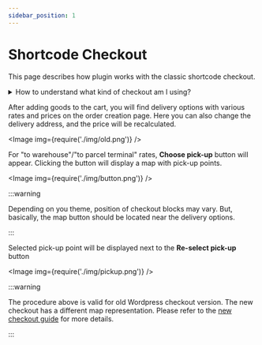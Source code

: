```yaml
---
sidebar_position: 1
---
```


# Shortcode Checkout

This page describes how plugin works with the classic shortcode checkout.

<details>
<summary>How to understand what kind of checkout am I using?</summary>

You can check the checkout type in the admin panel. See our [guide](/functionality-customer/checkout-versions) for more
    details.

</details>

After adding goods to the cart, you will find delivery options with various rates and prices on the order creation page.
Here you can also change the delivery address, and the price will be recalculated.

<Image img={require('./img/old.png')} />

For "to warehouse"/"to parcel terminal" rates, **Choose pick-up** button will appear.
Clicking the button will display a map with pick-up points.

<Image img={require('./img/button.png')} />

:::warning

Depending on you theme, position of checkout blocks may vary.
But, basically, the map button should be located near the delivery options.

:::

Selected pick-up point will be displayed next to the **Re-select pick-up** button

<Image img={require('./img/pickup.png')} />

:::warning

The procedure above is valid for old Wordpress checkout version. The new checkout has a different map representation.
Please refer to the [new checkout guide](/functionality-customer/new-checkout) for more details.

:::
